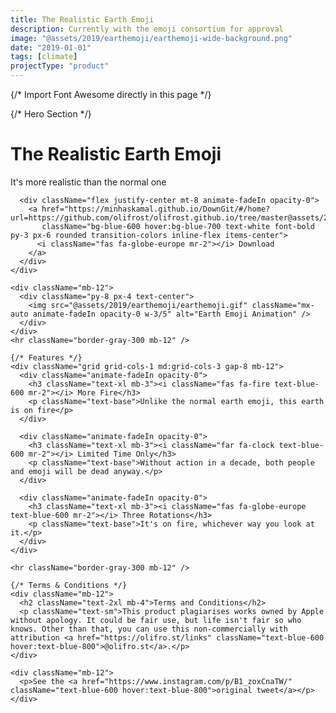 ```yaml
---
title: The Realistic Earth Emoji
description: Currently with the emoji consortium for approval
image: "@assets/2019/earthemoji/earthemoji-wide-background.png"
date: "2019-01-01"
tags: [climate]
projectType: "product"
---
```


{/* Import Font Awesome directly in this page */}
<link rel="stylesheet" href="https://cdnjs.cloudflare.com/ajax/libs/font-awesome/6.4.0/css/all.min.css" 
      integrity="sha512-iecdLmaskl7CVkqkXNQ/ZH/XLlvWZOJyj7Yy7tcenmpD1ypASozpmT/E0iPtmFIB46ZmdtAc9eNBvH0H/ZpiBw==" 
      crossorigin="anonymous" referrerpolicy="no-referrer" />

<div className="bg-white text-black min-h-screen font-sans">
  <div className="container mx-auto px-4 py-12">
    {/* Hero Section */}
    <div className="text-center mb-8">
      <h1 className="text-4xl md:text-5xl font-medium animate-fadeIn opacity-0">
        The <span className="text-blue-600">Realistic</span> <span className="whitespace-nowrap">Earth Emoji</span>
      </h1>
      <p className="text-xl md:text-2xl animate-fadeIn opacity-0">It's more realistic than the normal one</p>
      
      <div className="flex justify-center mt-8 animate-fadeIn opacity-0">
        <a href="https://minhaskamal.github.io/DownGit/#/home?url=https://github.com/olifrost/olifrost.github.io/tree/master@assets/2019/earthemoji" 
           className="bg-blue-600 hover:bg-blue-700 text-white font-bold py-3 px-6 rounded transition-colors inline-flex items-center">
          <i className="fas fa-globe-europe mr-2"></i> Download
        </a>
      </div>
    </div>

    <div className="mb-12">
      <div className="py-8 px-4 text-center">
        <img src="@assets/2019/earthemoji/earthemoji.gif" className="mx-auto animate-fadeIn opacity-0 w-3/5" alt="Earth Emoji Animation" />
      </div>
    </div>
    <hr className="border-gray-300 mb-12" />

    {/* Features */}
    <div className="grid grid-cols-1 md:grid-cols-3 gap-8 mb-12">
      <div className="animate-fadeIn opacity-0">
        <h3 className="text-xl mb-3"><i className="fas fa-fire text-blue-600 mr-2"></i> More Fire</h3>
        <p className="text-base">Unlike the normal earth emoji, this earth is on fire</p>
      </div>

      <div className="animate-fadeIn opacity-0">
        <h3 className="text-xl mb-3"><i className="far fa-clock text-blue-600 mr-2"></i> Limited Time Only</h3>
        <p className="text-base">Without action in a decade, both people and emoji will be dead anyway.</p>
      </div>

      <div className="animate-fadeIn opacity-0">
        <h3 className="text-xl mb-3"><i className="fas fa-globe-europe text-blue-600 mr-2"></i> Three Rotations</h3>
        <p className="text-base">It's on fire, whichever way you look at it.</p>
      </div>
    </div>

    <hr className="border-gray-300 mb-12" />

    {/* Terms & Conditions */}
    <div className="mb-12">
      <h2 className="text-2xl mb-4">Terms and Conditions</h2>
      <p className="text-sm">This product plagiarises works owned by Apple without apology. It could be fair use, but life isn't fair so who knows. Other than that, you can use this non-commercially with attribution <a href="https://olifro.st/links" className="text-blue-600 hover:text-blue-800">@olifro.st</a>.</p>
    </div>

    <div className="mb-12">
      <p>See the <a href="https://www.instagram.com/p/B1_zoxCnaTW/" className="text-blue-600 hover:text-blue-800">original tweet</a></p>
    </div>
  </div>
</div>

<style>
{`
@keyframes fadeIn {
  from { opacity: 0; }
  to { opacity: 1; }
}

.animate-fadeIn {
  animation: fadeIn 2s forwards;
  animation-delay: 0.5s;
}
`}
</style>
